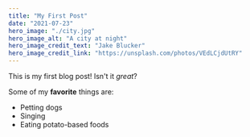 ```yaml
---
title: "My First Post"
date: "2021-07-23"
hero_image: "./city.jpg"
hero_image_alt: "A city at night"
hero_image_credit_text: "Jake Blucker"
hero_image_credit_link: "https://unsplash.com/photos/VEdLCjdUtRY"
---
```


This is my first blog post! Isn't it _great_?

Some of my **favorite** things are:

- Petting dogs
- Singing
- Eating potato-based foods
